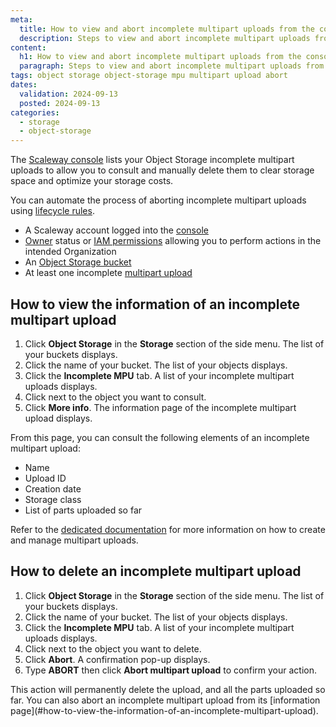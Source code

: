 ```yaml
---
meta:
  title: How to view and abort incomplete multipart uploads from the console
  description: Steps to view and abort incomplete multipart uploads from the Scaleway console.
content:
  h1: How to view and abort incomplete multipart uploads from the console
  paragraph: Steps to view and abort incomplete multipart uploads from the Scaleway console.
tags: object storage object-storage mpu multipart upload abort
dates:
  validation: 2024-09-13
  posted: 2024-09-13
categories:
  - storage
  - object-storage
---
```


The [Scaleway console](https://console.scaleway.com/) lists your Object Storage incomplete multipart uploads to allow you to consult and manually delete them to clear storage space and optimize your storage costs.

You can automate the process of aborting incomplete multipart uploads using [lifecycle rules](/storage/object/how-to/manage-lifecycle-rules).

<Macro id="requirements" />

- A Scaleway account logged into the [console](https://console.scaleway.com)
- [Owner](/identity-and-access-management/iam/concepts/#owner) status or [IAM permissions](/identity-and-access-management/iam/concepts/#permission) allowing you to perform actions in the intended Organization
- An [Object Storage bucket](/storage/object/how-to/create-a-bucket/)
- At least one incomplete [multipart upload](/storage/object/api-cli/multipart-uploads/)

## How to view the information of an incomplete multipart upload

1. Click **Object Storage** in the **Storage** section of the side menu. The list of your buckets displays.
2. Click the name of your bucket. The list of your objects displays.
3. Click the **Incomplete MPU** tab. A list of your incomplete multipart uploads displays.
4. Click <Icon name="more" /> next to the object you want to consult.
5. Click **More info**. The information page of the incomplete multipart upload displays.

From this page, you can consult the following elements of an incomplete multipart upload:
- Name
- Upload ID
- Creation date
- Storage class
- List of parts uploaded so far

Refer to the [dedicated documentation](/storage/object/api-cli/multipart-uploads/) for more information on how to create and manage multipart uploads.

## How to delete an incomplete multipart upload

1. Click **Object Storage** in the **Storage** section of the side menu. The list of your buckets displays.
2. Click the name of your bucket. The list of your objects displays.
3. Click the **Incomplete MPU** tab. A list of your incomplete multipart uploads displays.
4. Click <Icon name="more" /> next to the object you want to delete.
5. Click **Abort**. A confirmation pop-up displays.
6. Type **ABORT** then click **Abort multipart upload** to confirm your action.

<Message type="note">
This action will permanently delete the upload, and all the parts uploaded so far. You can also abort an incomplete multipart upload from its [information page](#how-to-view-the-information-of-an-incomplete-multipart-upload).
</Message>
